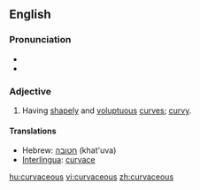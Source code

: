 ==English==

===Pronunciation===
* {{audio|en-uk-curvaceous.ogg|Audio (UK)}}
* {{rhymes|eɪʃəs}}

===Adjective===
{{en-adj}}

# {{qualifier|of a girl}} Having [[shapely]] and [[voluptuous]] [[curve]]s; [[curvy]].

====Translations====
* Hebrew: [[חטובה]] (khat'uva) {{f}}
* [[Interlingua]]: [[curvace]]

[[hu:curvaceous]]
[[vi:curvaceous]]
[[zh:curvaceous]]